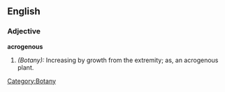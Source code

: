 ==English==
===Adjective===
'''acrogenous'''
#''(Botany):'' Increasing by growth from the extremity; as, an acrogenous plant.

[[Category:Botany]]